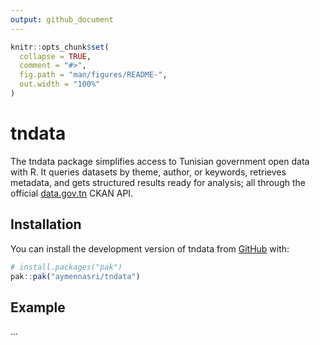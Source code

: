 ```yaml
---
output: github_document
---
```


<!-- README.md is generated from README.Rmd. Please edit that file -->

```r
knitr::opts_chunk$set(
  collapse = TRUE,
  comment = "#>",
  fig.path = "man/figures/README-",
  out.width = "100%"
)
```

# tndata

<!-- badges: start -->

<!-- badges: end -->

The tndata package simplifies access to Tunisian government open data with R. It queries datasets by theme, author, or keywords, retrieves metadata, and gets structured results ready for analysis; all through the official [data.gov.tn](data.gov.tn) CKAN API.

## Installation

You can install the development version of tndata from [GitHub](https://github.com/) with:

``` r
# install.packages("pak")
pak::pak("aymennasri/tndata")
```

## Example

...
